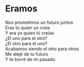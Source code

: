 # Eramos {-}

Nos prometimos un futuro juntos<br>
Eras tú quien yo creía<br>
Y era yo quien tú creías<br>
¿El uno para el otro?<br>
¿El otro para el uno?<br>
Acabamos siendo el otro para otros<br>
Me alejé de tu futuro<br>
Y te borré de mi pasado.
